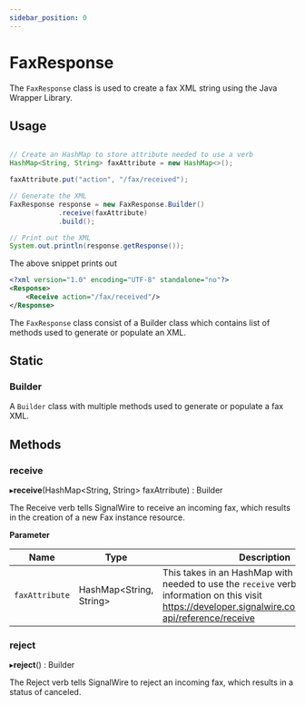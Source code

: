 ```yaml
---
sidebar_position: 0
---
```


# FaxResponse

The `FaxResponse` class is used to create a fax XML string using the Java Wrapper Library.

## Usage

```java

// Create an HashMap to store attribute needed to use a verb
HashMap<String, String> faxAttribute = new HashMap<>();

faxAttribute.put("action", "/fax/received");

// Generate the XML
FaxResponse response = new FaxResponse.Builder()
            .receive(faxAttribute)
            .build();

// Print out the XML
System.out.println(response.getResponse());

```

The above snippet prints out

```xml
<?xml version="1.0" encoding="UTF-8" standalone="no"?>
<Response>
    <Receive action="/fax/received"/>
</Response>
```

The `FaxResponse` class consist of a Builder class which contains list of methods used to generate or populate an XML.

## Static

### Builder

A `Builder` class with multiple methods used to generate or populate a fax XML.

## Methods

### receive

▸**receive**(HashMap<String, String> faxAtrribute) : Builder

The Receive verb tells SignalWire to receive an incoming fax, which results in the creation of a new Fax instance resource.

**Parameter**

| Name | Type | Description |
| --- | --- | ---|
| `faxAttribute` | HashMap<String, String> | This takes in an HashMap with list of attribute needed to use the `receive` verb. For more information on this visit https://developer.signalwire.com/compatibility-api/reference/receive |

### reject

▸**reject**() : Builder

The Reject verb tells SignalWire to reject an incoming fax, which results in a status of canceled.
